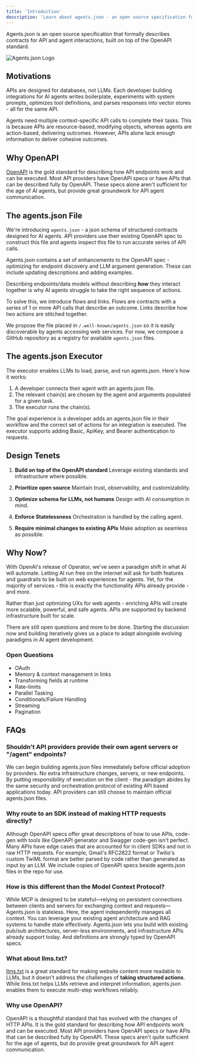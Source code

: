 ```yaml
---
title: 'Introduction'
description: 'Learn about agents.json - an open source specification for API and agent interactions'
---
```


Agents.json is an open source specification that formally describes contracts for API and agent interactions, built on top of the OpenAPI standard.

<img src="/agentsjson-white-blackbackground.png" alt="Agents.json Logo" />

## Motivations

APIs are designed for databases, not LLMs. Each developer building integrations for AI agents writes boilerplate, experiments with system prompts, optimizes tool definitions, and parses responses into vector stores - all for the same API.

Agents need multiple context-specific API calls to complete their tasks. This is because APIs are resource-based, modifying objects, whereas agents are action-based, delivering outcomes. However, APIs alone lack enough information to deliver cohesive outcomes.

## Why OpenAPI

[OpenAPI](https://www.openapis.org/) is the gold standard for describing how API endpoints work and can be executed. Most API providers have OpenAPI specs or have APIs that can be described fully by OpenAPI. These specs alone aren't sufficient for the age of AI agents, but provide great groundwork for API agent communication.

## The agents.json File

We're introducing `agents.json` - a json schema of structured contracts designed for AI agents. API providers use their existing OpenAPI spec to construct this file and agents inspect this file to run accurate series of API calls. 

Agents.json contains a set of enhancements to the OpenAPI spec - optimizing for endpoint discovery and LLM argument generation. These can include updating descriptions and adding examples.

Describing endpoints/data models without describing ***how*** they interact together is why AI agents struggle to take the right sequence of actions.

To solve this, we introduce flows and links. Flows are contracts with a series of 1 or more API calls that describe an outcome. Links describe how two actions are stitched together.

We propose the file placed in `/.well-known/agents.json` so it is easily discoverable by agents accessing web services. For now, we compose a GitHub repository as a registry for available `agents.json` files.

## The agents.json Executor

The executor enables LLMs to load, parse, and run agents.json. Here's how it works:

1. A developer connects their agent with an agents.json file.
2. The relevant chain(s) are chosen by the agent and arguments populated for a given task.
3. The executor runs the chain(s).

The goal experience is a developer adds an agents.json file in their workflow and the correct set of actions for an integration is executed. The executor supports adding Basic, ApiKey, and Bearer authentication to requests.

## Design Tenets

1. **Build on top of the OpenAPI standard**
   Leverage existing standards and infrastructure where possible.

2. **Prioritize open source**
   Maintain trust, observability, and customizability.

3. **Optimize schema for LLMs, not humans**
   Design with AI consumption in mind.

4. **Enforce Statelessness**
   Orchestration is handled by the calling agent.

5. **Require minimal changes to existing APIs**
   Make adoption as seamless as possible.

## Why Now?

With OpenAI's release of Operator, we've seen a paradigm shift in what AI will automate. Letting AI run free on the internet will ask for both features and guardrails to be built on web experiences for agents. Yet, for the majority of services - this is exactly the functionality APIs already provide - and more. 

Rather than just optimizing UXs for web agents - enriching APIs will create more scalable, powerful, and safe agents. APIs are supported by backend infrastructure built for scale. 

There are still open questions and more to be done. Starting the discussion now and building iteratively gives us a place to adapt alongside evolving paradigms in AI agent development. 

### Open Questions

- OAuth
- Memory & context management in links
- Transforming fields at runtime
- Rate-limits
- Parallel Tasking
- Conditionals/Failure Handling
- Streaming
- Pagination

## FAQs

### Shouldn't API providers provide their own agent servers or "/agent" endpoints?

We can begin building agents.json files immediately before official adoption by providers. No extra infrastructure changes, servers, or new endpoints. By putting responsibility of execution on the client - the paradigm abides by the same security and orchestration protocol of existing API based applications today. API providers can still choose to maintain official agents.json files.

### Why route to an SDK instead of making HTTP requests directly?

Although OpenAPI specs offer great descriptions of how to use APIs, code-gen with tools like OpenAPI generator and Swagger code-gen isn't perfect. Many APIs have edge cases that are accounted for in client SDKs and not in raw HTTP requests. For example, Gmail's RFC2822 format or Twilio's custom TwiML format are better parsed by code rather than generated as input by an LLM. We include copies of OpenAPI specs beside agents.json files in the repo for use.

### How is this different than the Model Context Protocol?

While MCP is designed to be stateful—relying on persistent connections between clients and servers for exchanging context and requests—Agents.json is stateless. Here, the agent independently manages all context. You can leverage your existing agent architecture and RAG systems to handle state effectively. Agents.json lets you build with existing pub/sub architectures, server-less environments, and infrastructure APIs already support today. And definitions are strongly typed by OpenAPI specs.

### What about llms.txt?

[llms.txt](https://llmstxt.org) is a great standard for making website content more readable to LLMs, but it doesn't address the challenges of **taking structured actions**. While llms.txt helps LLMs retrieve and interpret information, agents.json enables them to execute multi-step workflows reliably.

### Why use OpenAPI?

OpenAPI is a thoughtful standard that has evolved with the changes of HTTP APIs. It is the gold standard for describing how API endpoints work and can be executed. Most API providers have OpenAPI specs or have APIs that can be described fully by OpenAPI. These specs aren't quite sufficient for the age of agents, but do provide great groundwork for API agent communication.
